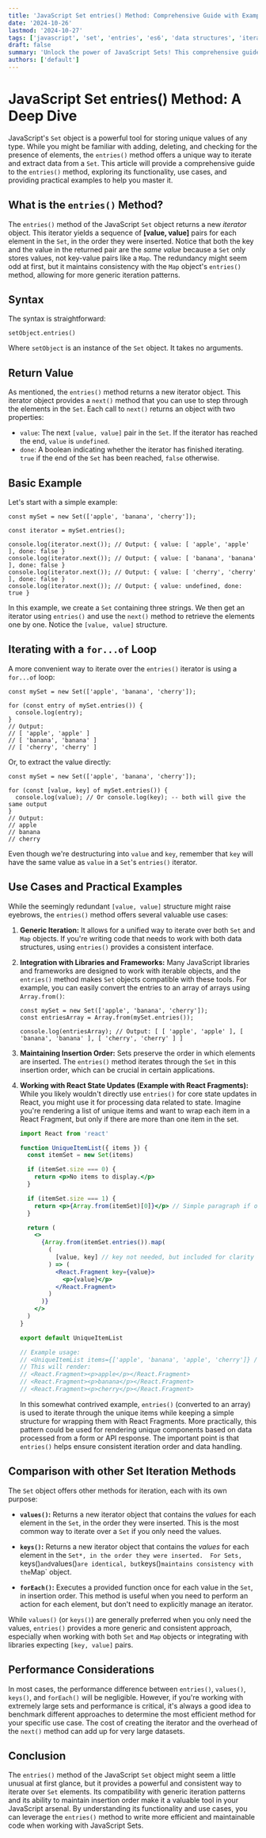```yaml
---
title: 'JavaScript Set entries() Method: Comprehensive Guide with Examples'
date: '2024-10-26'
lastmod: '2024-10-27'
tags: ['javascript', 'set', 'entries', 'es6', 'data structures', 'iterators']
draft: false
summary: 'Unlock the power of JavaScript Sets! This comprehensive guide explores the entries() method, providing detailed explanations, practical examples, and use cases to master this essential data structure technique.'
authors: ['default']
---
```


# JavaScript Set entries() Method: A Deep Dive

JavaScript's `Set` object is a powerful tool for storing unique values of any type. While you might be familiar with adding, deleting, and checking for the presence of elements, the `entries()` method offers a unique way to iterate and extract data from a `Set`. This article will provide a comprehensive guide to the `entries()` method, exploring its functionality, use cases, and providing practical examples to help you master it.

## What is the `entries()` Method?

The `entries()` method of the JavaScript `Set` object returns a new _iterator_ object. This iterator yields a sequence of **[value, value]** pairs for each element in the `Set`, in the order they were inserted. Notice that both the key and the value in the returned pair are the _same value_ because a `Set` only stores values, not key-value pairs like a `Map`. The redundancy might seem odd at first, but it maintains consistency with the `Map` object's `entries()` method, allowing for more generic iteration patterns.

## Syntax

The syntax is straightforward:

```plaintext
setObject.entries()
```

Where `setObject` is an instance of the `Set` object. It takes no arguments.

## Return Value

As mentioned, the `entries()` method returns a new iterator object. This iterator object provides a `next()` method that you can use to step through the elements in the `Set`. Each call to `next()` returns an object with two properties:

- `value`: The next `[value, value]` pair in the `Set`. If the iterator has reached the end, `value` is `undefined`.
- `done`: A boolean indicating whether the iterator has finished iterating. `true` if the end of the `Set` has been reached, `false` otherwise.

## Basic Example

Let's start with a simple example:

```plaintext
const mySet = new Set(['apple', 'banana', 'cherry']);

const iterator = mySet.entries();

console.log(iterator.next()); // Output: { value: [ 'apple', 'apple' ], done: false }
console.log(iterator.next()); // Output: { value: [ 'banana', 'banana' ], done: false }
console.log(iterator.next()); // Output: { value: [ 'cherry', 'cherry' ], done: false }
console.log(iterator.next()); // Output: { value: undefined, done: true }
```

In this example, we create a `Set` containing three strings. We then get an iterator using `entries()` and use the `next()` method to retrieve the elements one by one. Notice the `[value, value]` structure.

## Iterating with a `for...of` Loop

A more convenient way to iterate over the `entries()` iterator is using a `for...of` loop:

```plaintext
const mySet = new Set(['apple', 'banana', 'cherry']);

for (const entry of mySet.entries()) {
  console.log(entry);
}
// Output:
// [ 'apple', 'apple' ]
// [ 'banana', 'banana' ]
// [ 'cherry', 'cherry' ]
```

Or, to extract the value directly:

```plaintext
const mySet = new Set(['apple', 'banana', 'cherry']);

for (const [value, key] of mySet.entries()) {
  console.log(value); // Or console.log(key); -- both will give the same output
}
// Output:
// apple
// banana
// cherry
```

Even though we're destructuring into `value` and `key`, remember that `key` will have the same value as `value` in a `Set`'s `entries()` iterator.

## Use Cases and Practical Examples

While the seemingly redundant `[value, value]` structure might raise eyebrows, the `entries()` method offers several valuable use cases:

1.  **Generic Iteration:** It allows for a unified way to iterate over both `Set` and `Map` objects. If you're writing code that needs to work with both data structures, using `entries()` provides a consistent interface.

2.  **Integration with Libraries and Frameworks:** Many JavaScript libraries and frameworks are designed to work with iterable objects, and the `entries()` method makes `Set` objects compatible with these tools. For example, you can easily convert the entries to an array of arrays using `Array.from()`:

    ```plaintext
    const mySet = new Set(['apple', 'banana', 'cherry']);
    const entriesArray = Array.from(mySet.entries());

    console.log(entriesArray); // Output: [ [ 'apple', 'apple' ], [ 'banana', 'banana' ], [ 'cherry', 'cherry' ] ]
    ```

3.  **Maintaining Insertion Order:** Sets preserve the order in which elements are inserted. The `entries()` method iterates through the `Set` in this insertion order, which can be crucial in certain applications.

4.  **Working with React State Updates (Example with React Fragments):**
    While you likely wouldn't directly use `entries()` for core state updates in React, you might use it for processing data related to state. Imagine you're rendering a list of unique items and want to wrap each item in a React Fragment, but only if there are more than one item in the set.

    ```jsx
    import React from 'react'

    function UniqueItemList({ items }) {
      const itemSet = new Set(items)

      if (itemSet.size === 0) {
        return <p>No items to display.</p>
      }

      if (itemSet.size === 1) {
        return <p>{Array.from(itemSet)[0]}</p> // Simple paragraph if only one item
      }

      return (
        <>
          {Array.from(itemSet.entries()).map(
            (
              [value, key] // key not needed, but included for clarity
            ) => (
              <React.Fragment key={value}>
                <p>{value}</p>
              </React.Fragment>
            )
          )}
        </>
      )
    }

    export default UniqueItemList

    // Example usage:
    // <UniqueItemList items={['apple', 'banana', 'apple', 'cherry']} />
    // This will render:
    // <React.Fragment><p>apple</p></React.Fragment>
    // <React.Fragment><p>banana</p></React.Fragment>
    // <React.Fragment><p>cherry</p></React.Fragment>
    ```

    In this somewhat contrived example, `entries()` (converted to an array) is used to iterate through the unique items while keeping a simple structure for wrapping them with React Fragments. More practically, this pattern could be used for rendering unique components based on data processed from a form or API response. The important point is that `entries()` helps ensure consistent iteration order and data handling.

## Comparison with other Set Iteration Methods

The `Set` object offers other methods for iteration, each with its own purpose:

- **`values()`:** Returns a new iterator object that contains the _values_ for each element in the `Set`, in the order they were inserted. This is the most common way to iterate over a `Set` if you only need the values.

- **`keys()`:** Returns a new iterator object that contains the _values_ for each element in the `Set*, in the order they were inserted.  For Sets, `keys()`and`values()`are identical, but`keys()`maintains consistency with the`Map` object.

- **`forEach()`:** Executes a provided function once for each value in the `Set`, in insertion order. This method is useful when you need to perform an action for each element, but don't need to explicitly manage an iterator.

While `values()` (or `keys()`) are generally preferred when you only need the values, `entries()` provides a more generic and consistent approach, especially when working with both `Set` and `Map` objects or integrating with libraries expecting `[key, value]` pairs.

## Performance Considerations

In most cases, the performance difference between `entries()`, `values()`, `keys()`, and `forEach()` will be negligible. However, if you're working with extremely large sets and performance is critical, it's always a good idea to benchmark different approaches to determine the most efficient method for your specific use case. The cost of creating the iterator and the overhead of the `next()` method can add up for very large datasets.

## Conclusion

The `entries()` method of the JavaScript `Set` object might seem a little unusual at first glance, but it provides a powerful and consistent way to iterate over `Set` elements. Its compatibility with generic iteration patterns and its ability to maintain insertion order make it a valuable tool in your JavaScript arsenal. By understanding its functionality and use cases, you can leverage the `entries()` method to write more efficient and maintainable code when working with JavaScript Sets.
